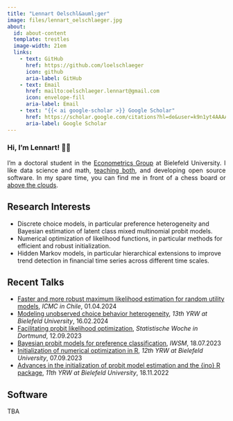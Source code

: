 ```yaml
---
title: "Lennart Oelschl&auml;ger"
image: files/lennart_oelschlaeger.jpg
about: 
  id: about-content
  template: trestles
  image-width: 21em
  links:
    - text: GitHub
      href: https://github.com/loelschlaeger
      icon: github
      aria-label: GitHub
    - text: Email
      href: mailto:oelschlaeger.lennart@gmail.com
      icon: envelope-fill
      aria-label: Email
    - text: "{{< ai google-scholar >}} Google Scholar"
      href: https://scholar.google.com/citations?hl=de&user=k9n1yt4AAAAJ
      aria-label: Google Scholar
---
```


:::::: {#about-content}
### Hi, I'm Lennart! 👋🙂

<div style="text-align: justify">
I'm a doctoral student in the [Econometrics Group](https://www.uni-bielefeld.de/fakultaeten/wirtschaftswissenschaften/lehrbereiche/econometrics/) at Bielefeld University. I like data science and math, [teaching both](https://blogs.uni-bielefeld.de/blog/wiwi/entry/andreas_handl_lehrpreis_2024_anerkennung), and developing open source software. In my spare time, you can find me in front of a chess board or [above the clouds](https://www.youtube.com/watch?v=c2vc8qY3B5c).
</div>

::: {.callout-note collapse="true" appearance="minimal"}
## Research Interests

-   Discrete choice models, in particular preference heterogeneity and Bayesian estimation of latent class mixed multinomial probit models.
-   Numerical optimization of likelihood functions, in particular methods for efficient and robust initialization.
-   Hidden Markov models, in particular hierarchical extensions to improve trend detection in financial time series across different time scales.
:::

::: {.callout-note collapse="true" appearance="minimal"}
## Recent Talks

- [Faster and more robust maximum likelihood estimation for random utility models](files/icmc_01_04_2024.pdf), *ICMC in Chile*, 01.04.2024
- [Modeling unobserved choice behavior heterogeneity](files/yrw_16_02_2024.pdf), *13th YRW at Bielefeld University*, 16.02.2024
- [Facilitating probit likelihood optimization](files/statwo_12_09_2023.pdf), *Statistische Woche in Dortmund*, 12.09.2023
- [Bayesian probit models for preference classification](files/IWSM2023-oelschlaeger-bauer-poster.pdf), *IWSM*, 18.07.2023
- [Initialization of numerical optimization in R](files/yrw_07_09_2023.pdf), *12th YRW at Bielefeld University*, 07.09.2023
- [Advances in the initialization of probit model estimation and the {ino} R package](files/yrw_18_11_2022.pdf), *11th YRW at Bielefeld University*, 18.11.2022
:::

::: {.callout-note collapse="true" appearance="minimal"}
## Software

TBA
:::
::::::